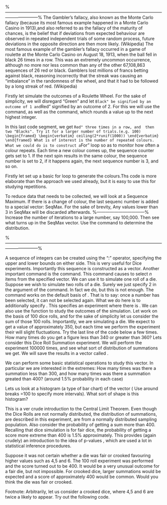 
%-----------------------------------------------------------------------------------------------------------------------------------%
\section{Gambler's Fallacy}


The Gambler's fallacy, also known as the Monte Carlo fallacy (because its most famous example happened in a Monte Carlo Casino in 1913),and also referred to as the fallacy of the maturity of chances, is the belief that if deviations from expected behaviour are observed in repeated independent trials of some random process, future deviations in the opposite direction are then more likely. (Wikipedia)
\subsection{Monte Carlo Casino}

The most famous example of the gambler's fallacy occurred in a game of roulette at the Monte Carlo Casino on August 18, 1913, when the ball fell in black 26 times in a row. This was an extremely uncommon occurrence, although no more nor less common than any of the other 67,108,863 sequences of 26 red or black. Gamblers lost millions of francs betting against black, reasoning incorrectly that the streak was causing an "imbalance" in the randomness of the wheel, and that it had to be followed by a long streak of red. (Wikipedia)
\subsection{Implementation with \texttt{R}}
Firstly let simulate the outcomes of a Roulette Wheel. For the sake of simplicity, we will disregard "Green" and let ``Black" be signified by an outcome of 1 and ``Red" signified by an outcome of 2.
For this we will use the \texttt{runif()} command, as well as the \texttt{ceiling()} command, which rounds a value up to the next highest integer.

\begin{framed}
\begin{verbatim}
runif(5)
2*runif(5)
ceiling(2*runif(5))
\end{verbatim}
\end{framed}
\begin{verbatim}
> runif(5)
[1] 0.02646220 0.90602044 0.45596144 0.25390162 0.06416899
> 
> 
> 2*runif(5)
[1] 1.4458583 0.7452968 0.7861305 0.4930401 1.9711546
> ceiling(2*runif(5))
[1] 2 2 2 1 1
\end{verbatim}
In this last code segment, we get ``Red" three times in a row, and  then two "Blacks". Try it for a larger number of trials.(e.g. 100)
\begin{framed}
\begin{verbatim}
ceiling(2*runif(1000))
\end{verbatim}
\end{framed}
What is of interest is the number of repeated colours. What we could do is to construct a ``For" loop so as to monitor how often a colour repeats. Each time a new colour comes up, the sequence counter gets set to 1. If the next spin results in the same colour, the sequence number is set to 2, if it happens again, the next sequence number is 3, and so on.

Firstly let set up a basic for loop to generate the colours.Ths code is more elaborate than the approach we used already, but it is easy to use this for studying repetitions.


\begin{framed}
\begin{verbatim}
M=100

#First Spin
Colour=ceiling(2*runif(1))

for(i in 2:M)
  {
  # Next Colour
  NextCol =  ceiling(2*runif(1))
  Colour = c(Colour,NextCol)
  }
\end{verbatim}
\end{framed}


\newpage

\begin{framed}
\begin{verbatim}
M=100

#First Spin
Colour=ceiling(2*runif(1))


# Start a vector with a single value of 1.
SeqNo=c(1)  

for(i in 2:M)
  {
  # Next Colour
  NextCol =  ceiling(2*runif(1))
  Colour = c(Colour,NextCol)
  

  #If the current colour is the same as the last, then the current 
  #value in the sequence number vector  is 1 more than the last.
  #
  #Otherwise the current sequence number is reset to 1.
  if (Colour[i] == Colour[i-1])
    {
    SeqNo[i] = SeqNo[i-1]+1
    }else SeqNo[i]=1
  }
\end{verbatim}
\end{framed}
\newpage
\begin{verbatim}
> max(SeqNo)
[1] 5
>
> cbind(Colour,SeqNo)
       Colour SeqNo
  [1,]      2     1
  [2,]      2     2
  [3,]      2     3
  [4,]      1     1
  [5,]      2     1
  [6,]      2     2
  [7,]      1     1
  [8,]      1     2
  [9,]      2     1
 [10,]      1     1
\end{verbatim}
To reduce data that needs to be collected, we will look at a Sequence Maximum. If there is a change of colour, the last sequenc number is added to a special vector:  SeqMax. For the sake of brevity, Any values lower than 3 in SeqMax will be discarded afterwards.
%---------------------------------%
\newpage
\begin{framed}
\begin{verbatim}
M=100

#First Spin
Colour=ceiling(2*runif(1))
SeqNo=c(1)

SeqMax=numeric()

for(i in 2:M)
  {
  # Next Colour
  NextCol =  ceiling(2*runif(1))
  Colour = c(Colour,NextCol)


  if (Colour[i] == Colour[i-1])
    {
    SeqNo[i] = SeqNo[i-1]+1
    }else{SeqNo[i]=1;SeqMax=c(SeqMax,SeqNo[i-1])}
}	
SeqMax = SeqMax[SeqMax>3]
\end{verbatim}
\end{framed}
Increase the number of iterations to a large number, say 100,000. Then see what turns up in the SeqMax vector. Use the \texttt{table()} command to determine the distribution.
\begin{verbatim}
> table(SeqMax[SeqMax>10])

11 12 13 14 15 18 
21  6  2  3  1  1 
\end{verbatim}
%-----------------------------------------------------------------------------------------------------------------------------------%

\subsection{Playing with Dice}

A sequence of integers can be created using the ":" operator, specifying the upper and lower bounds on either side. This is very useful for Dice experiments. Importantly this sequence is constructed as a vector.
\begin{framed}
\begin{verbatim}
Dice = 1:6
\end{verbatim}
\end{framed}

Another important command is the \texttt{sample()} command. This command causes \texttt{R} to select $n$ items from the specified vector. We can use it to simulate one roll of a die.
\begin{framed}
\begin{verbatim}
Dice = 1:6
sample(Dice,1)
\end{verbatim}
\end{framed}
\begin{verbatim}
> sample(Dice,1)
[1] 2 
> 
> sample(Dice,1)
[1] 4 
>
> sample(Dice,1)
[1] 1
> 
> sample(Dice,1)
[1] 2
\end{verbatim}

\noindent Suppose we wish to simulate two rolls of a die. Surely we just specify 2 in the argument of the \texttt{sample()} command. In fact we do, but this is not enough.
The \texttt{sample()} command works on the default basis of \textbf{\textit{sampling without replacement}}. That is to say: once a number has been selected, it can not be selected again.
\begin{verbatim}
> sample(Dice,6)
[1] 4 3 6 1 2 5
> sample(Dice,7)
Error in sample(Dice, 7) : 
  cannot take a sample larger than the population when 'replace = FALSE'
\end{verbatim}
What we do here is to additionally specify \texttt{replace=TRUE}. This specifies an experiment where there is \textbf{\textit{sampling with replacement}}. We can also use the \texttt{table()} function to study the outcomes of the simulation.
\begin{verbatim}
> sample(Dice,20,replace=TRUE)
 [1] 4 1 3 2 5 4 4 4 6 5 6 6 5 6 6 5 1 1 1 3
>
> X= sample(Dice,20,replace=TRUE)
> table(X)
X
1 2 3 4 5 6 
4 4 2 3 3 4 
> mean(X)
[1] 3.45
\end{verbatim}
Let work on the basis of 100 dice rolls, and for the sake of simplicity let us consider the sum of those 100 rolls. Importantly, we are simulating a \textbf{fair} die. We expect to get a value of approximately 350, but each time we perform the experiment their will slight fluctuations.  Try the last line of the code below a few times. How many times do you get a figure less than 340 or greater than 360?
\begin{framed}
\begin{verbatim}
X= sample(Dice,100,replace=TRUE)
sum(X)

#Equivalently
sum(sample(Dice,100,replace=TRUE))
\end{verbatim}
\end{framed}
\newpage
\subsection{Simulation Study}
Lets consider this Dice Roll Summation experiment. We will perform the experiment 100000 times, and see what sort of distribution of summations we get.
We will save the results in a vector called \texttt{sums}.
\begin{framed}
\begin{verbatim}
Sums=numeric()    # Initialize An Empty Vector
M=100000  # Number of Iterations

for (i in 1:M)
    {
     NewSum=sum(sample(Dice,100,replace=TRUE))
     Sums = c(Sums, NewSum)
     }
\end{verbatim}
\end{framed}

We can perform some basic statistical operations to study this vector. In particular we are interested in the extremes: How many times was there a summation less than 300, and how many times was there a summation greated than 400? (around 1.5\% probability in each case)

\begin{verbatim}
> length(Sums[Sums<300])
[1] 144
> length(Sums[Sums>400])
[1] 160  
\end{verbatim}

Lets us look at a histogram (a type of bar chart) of the \texttt{Sums} vector ( Use around breaks =100 to specify more intervals). What sort of shape is this histogram?
\begin{framed}
\begin{verbatim}
hist(Sums, breaks=100)
\end{verbatim}
\end{framed}

This is a ver crude introduction to the Central Limit Theorem. Even though the Dice Rolls are not normally distributed, the distribution of summations, are described in this experiment, are from a normally distributed sampling population. Also consider the probability of getting a sum more than 400. Recalling that dice simulation is for fair dice, the probability of getting a score more extreme than 400 is 1.5\% approximately. This provides (again crudely) an introduction to the idea of p-values , which are used a lot in statistical inference procedures. 

Suppose it was not certain whether a die was fair or crooked favouring higher values such as 4,5 and 6. The 100 roll experiment was performed and the score turned out to be 400.  It would be a very unusual outcome for a fair die, but not impossible. For crooked dice, larger summations would be expected and a score of approximately 400 would be common. Would you think the die was fair or crooked.

Footnote: Arbitrarily, let us consider a crooked dice, where 4,5 and 6 are twice a likely to appear. Try out the following code.
\begin{verbatim}
CrookedDice=c(1,2,3,4,4,5,5,6,6)
sum(sample(CrookedDice,100,replace=TRUE))
\end{verbatim}
